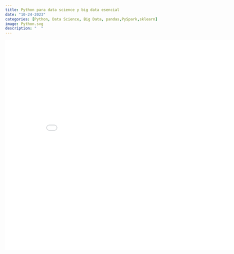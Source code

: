 ```yaml
---
title: Python para data science y big data esencial
date: "10-24-2023"
categories: [Python, Data Science, Big Data, pandas,PySpark,sklearn]
image: Python.svg
description: "  "
---
```


![](Python.pdf){width="9in" height="7in"}
